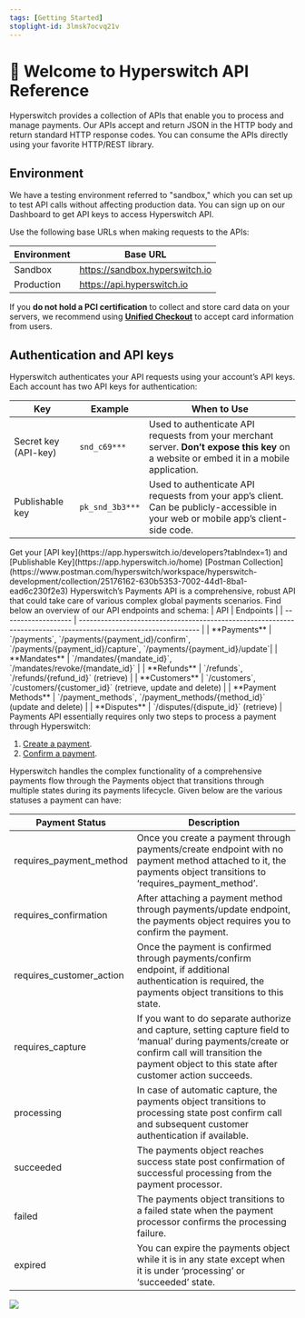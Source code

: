 ```yaml
---
tags: [Getting Started]
stoplight-id: 3lmsk7ocvq21v
---
```


# 👋 Welcome to Hyperswitch API Reference

Hyperswitch provides a collection of APIs that enable you to process and manage payments. Our APIs accept and return JSON in the HTTP body and return standard HTTP response codes. You can consume the APIs directly using your favorite HTTP/REST library.

## Environment

We have a testing environment referred to "sandbox," which you can set up to test API calls without affecting production data. You can sign up on our Dashboard to get API keys to access Hyperswitch API.

Use the following base URLs when making requests to the APIs:

| Environment | Base URL                       |
| ----------- | ------------------------------ |
| Sandbox     | https://sandbox.hyperswitch.io |
| Production  | https://api.hyperswitch.io     |

<Note> If you **do not hold a PCI certification** to collect and store card data on your servers, we recommend using [**Unified Checkout**](https://hyperswitch.io/docs/sdkIntegrations/unifiedCheckoutWeb/#unified-checkout) to accept card information from users. </Note>

## Authentication and API keys

Hyperswitch authenticates your API requests using your account’s API keys. Each account has two API keys for authentication:

| Key                  | Example         | When to Use                                                                                                                              |
| -------------------- | --------------- | ---------------------------------------------------------------------------------------------------------------------------------------- |
| Secret key (API-key) | `snd_c69***`    | Used to authenticate API requests from your merchant server. **Don’t expose this key** on a website or embed it in a mobile application. |
| Publishable key      | `pk_snd_3b3***` | Used to authenticate API requests from your app’s client. Can be publicly-accessible in your web or mobile app’s client-side code.       |

<Check>
Get your [API key](https://app.hyperswitch.io/developers?tabIndex=1) and [Publishable Key](https://app.hyperswitch.io/home)
</Check>
<Check>
[Postman Collection](https://www.postman.com/hyperswitch/workspace/hyperswitch-development/collection/25176162-630b5353-7002-44d1-8ba1-ead6c230f2e3)
</Check>

<Tabs>
  <Tab title="Endpoints and Schema">
    Hyperswitch’s Payments API is a comprehensive, robust API that could take care of various complex global payments scenarios. Find below an overview of our API endpoints and schema:
    | API                 | Endpoints                                                                                                       |
    | ------------------- | --------------------------------------------------------------------------------------------------------------- |
    | **Payments**        | `/payments`, `/payments/{payment_id}/confirm`, `/payments/{payment_id}/capture`, `/payments/{payment_id}/update`|
    | **Mandates**        | `/mandates/{mandate_id}`, `/mandates/revoke/{mandate_id}`                                                       |
    | **Refunds**         | `/refunds`, `/refunds/{refund_id}` (retrieve)                                                                   |
    | **Customers**       | `/customers`, `/customers/{customer_id}` (retrieve, update and delete)                                          |
    | **Payment Methods** | `/payment_methods`, `/payment_methods/{method_id}` (update and delete)                                          |
    | **Disputes**        | `/disputes/{dispute_id}` (retrieve)                                                                             |
<Info>
 Payments API essentially requires only two steps to process a payment through Hyperswitch:

 1. [Create a payment](https://juspay-78.mintlify.app/api-reference/payments/payments--create).
 2. [Confirm a payment](https://juspay-78.mintlify.app/api-reference/payments/payments--confirm).
</Info>
  </Tab>
  <Tab title="Payment Status Lifecycle">
    Hyperswitch handles the complex functionality of a comprehensive payments flow through the Payments object that transitions through multiple states during its payments lifecycle. Given below are the various statuses a payment can have:

| Payment Status           | Description                                                                                                                                                                                                 |
| ------------------------ | ----------------------------------------------------------------------------------------------------------------------------------------------------------------------------------------------------------- |
| requires_payment_method  | Once you create a payment through payments/create endpoint with no payment method attached to it, the payments object transitions to ‘requires_payment_method’.                                             |
| requires_confirmation    | After attaching a payment method through payments/update endpoint, the payments object requires you to confirm the payment.                                                                                 |
| requires_customer_action | Once the payment is confirmed through payments/confirm endpoint, if additional authentication is required, the payments object transitions to this state.                                                   |
| requires_capture         | If you want to do separate authorize and capture, setting capture field to ‘manual’ during payments/create or confirm call will transition the payment object to this state after customer action succeeds. |
| processing               | In case of automatic capture, the payments object transitions to processing state post confirm call and subsequent customer authentication if available.                                                    |
| succeeded                | The payments object reaches success state post confirmation of successful processing from the payment processor.                                                                                            |
| failed                   | The payments object transitions to a failed state when the payment processor confirms the processing failure.                                                                                               |
| expired                  | You can expire the payments object while it is in any state except when it is under ‘processing’ or ‘succeeded’ state.                                                                                      |
  <img src="assets/images/image.png" />
  </Tab>
</Tabs>
